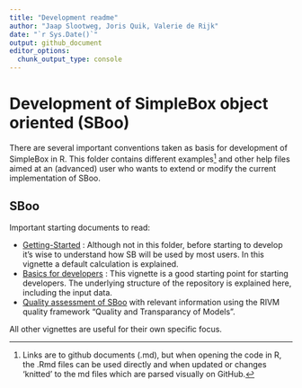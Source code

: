```yaml
---
title: "Development readme"
author: "Jaap Slootweg, Joris Quik, Valerie de Rijk"
date: "`r Sys.Date()`"
output: github_document
editor_options: 
  chunk_output_type: console
---
```


# Development of SimpleBox object oriented (SBoo)

There are several important conventions taken as basis for development of SimpleBox in R.
This folder contains different examples[^1] and other help files aimed at an (advanced) user who wants to extend or modify the current implementation of SBoo.

## SBoo

Important starting documents to read:

-   [Getting-Started](/vignettes/Getting-started.md) : Although not in this folder, before starting to develop it's wise to understand how SB will be used by most users. In this vignette a default calculation is explained.
-   [Basics for developers](/vignettes/Development/BasicsOfDevelopment.md) : This vignette is a good starting point for starting developers. The underlying structure of the repository is explained here, including the input data.
-   [Quality assessment of SBoo](vignettes/Development/QualityDocumentation.md "RIVM quality document") with relevant information using the RIVM quality framework "Quality and Transparancy of Models".

All other vignettes are useful for their own specific focus.

[^1]: Links are to github documents (.md), but when opening the code in R, the .Rmd files can be used directly and when updated or changes 'knitted' to the md files which are parsed visually on GitHub.
